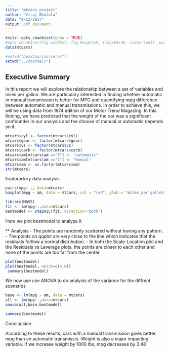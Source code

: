 ```yaml
---
title: "mtcars project"
author: "Viraj Bhalala"
date: "9/12/2017"
output: pdf_document
---
```


```r
knitr::opts_chunk$set(echo = TRUE)
#opts_chunk$set(fig.width=7, fig.height=5, tidy=FALSE, size='small',width=100 )
data(mtcars)

#setwd("Desktop/coursera/")
setwd("../course7/")
```

## Executive Summary
In this report we will explore the relationship between a set of variables and miles per gallon. We are particulary interested in finding whether automatic or manual transmission is better for MPG and quantifying mpg difference between automatic and manual transmissions. In order to achieve this, we will be using data from 1974 edition of our Motor Trend Magazing. In this finding, we have predicted that the weight of the car was a significant confounder in our analysis and the chouse of manual or automatic depends on it.

```r
mtcars$cyl <- factor(mtcars$cyl)
mtcars$gear <- factor(mtcars$gear)
mtcars$vs <- factor(mtcars$vs)
mtcars$carb <- factor(mtcars$carb)
mtcars$am[mtcars$am =="0"] <- "automatic"
mtcars$am[mtcars$am =="1"] <- "manual"
mtcars$am <- as.factor(mtcars$am)
str(mtcars)

```
Explorartory data analysis
```r
pairs(mpg~ ., data=mtcars)
boxplot(mpg ~ am, data = mtcars, col = "red", ylab = "miles per gallon")

```


```r
library(MASS)
fit <- lm(mpg~.,data=mtcars)
bestmodel <- stepAIC(fit, direction="both")
```
Here we plot bestmodel to analyze it

** Analysis
- The points are randomly scattered without having any pattern.
- The points on qqplot are very close to the line which indicates that the residuals forllow a normal distribution.
- In both the Scale-Location plot and the Residuals vs Leverage plots, the points are closer to each other and none of the points are too far from the center

```r
plot(bestmodel)
plot(bestmodel, which=c(4,6))
 summary(bestmodel)

```

We now use use ANOVA to do analysis of the variance for the diffrent scenarios

```r
base <- lm(mpg ~ am, data = mtcars)
all <- lm(mpg~.,data=mtcars)
anova(all,base,bestmodel)
```
```r
summary(bestmodel)

```
Conclucsion


According to these results, cars with a manual transmission gives better mpg than an automatic transmissio. Weight is also a major impacting variable. If we increase weight by 1000 lbs, mpg decreases by 3.48